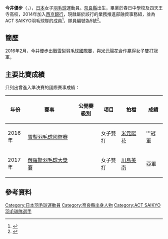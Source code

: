 {{noteTA|G1=Badminton}}
{{Infobox 羽球選手
| playername              = {{lang|ja|<small>いまい ゆうほ</small><br/>今井 優歩}}<br/><small>({{lang|en|Imai Yūho}})</small>
| image                   = 
| size                    = 
| caption                 = 
| birth_name              = 
| date_of_birth           = {{birth_date_and_age|1995|6|29}}
| place_of_birth          = {{JPN}}[[奈良縣|奈良縣]]
| height                  = {{height|m=1.64}}<ref name="sj-league">{{ja}}{{cite web|title=選手紹介・日本リーグ女子 ACT SAIKYO|url=http://www.sj-league.jp/badminton/wp-content/themes/sjleague/pdf/act.pdf|publisher=Badminton Spirit|deadurl=yes|archiveurl=https://web.archive.org/web/20170308223317/http://www.sj-league.jp/badminton/wp-content/themes/sjleague/pdf/act.pdf|archivedate=2017-03-08|accessdate=2017-03-08}}</ref>
| weight                  = {{weight|kg=59}}<ref name="sj-league""/>
| event                   = 女子雙打、混合雙打
| country                 = {{JPN}}
| years_started           = 
| handedness              = 右手<ref name="sj-league""/>
| coach                   = 
| highest_ranking         = 第303位（女雙-[[米元陽花|米元陽花]]）
| date_of_highest_ranking = 2016年9月29日<ref name="highest-ranking">{{en}}[http://bwfcontent.tournamentsoftware.com/ranking/player.aspx?id=12961&player=2139519 BWF World Ranking - Ranking of Yuho IMAI (93516)]</ref>
| current_ranking         = 第335位（女雙-[[米元陽花|米元陽花]]）
| date_of_current_ranking = 2017年3月2日<ref>{{en}}[http://bwfcontent.tournamentsoftware.com/ranking/category.aspx?id=12961&category=475 BWF World Ranking - BWF世界排名榜 (3/2/2017) - Women's doubles] {{Wayback|url=http://bwfcontent.tournamentsoftware.com/ranking/category.aspx?id=12961&category=475 |date=20181001135814 }}</ref>
| played                  = 5勝–0負（女雙）
| titles                  = 
| bwf_profile             = F2E1A20C-8341-4DA7-BC18-98F779E49BC8
| bwf_id                  = 93516
| updated                 = 2017年3月8日
}}
{{MedalTableTop}}
{{MedalSport | 女子[[羽毛球|羽毛球]]}}
{{MedalCountry | {{JPN}}}}
{{MedalBottom}}
'''今井優步'''（{{jpn|j=今井 優歩|kn=いまい ゆうほ|rm=Imai Yūho}}，{{bd|1995年|6月29日||}}），[[日本|日本]]女子[[羽毛球|羽毛球]]運動員。[[奈良縣|奈良縣]]出生，畢業於春日中學校及四天王寺高校，2014年加入[[西京銀行|西京銀行]]，現隸屬於該行的業務推進部融資事務組，並為ACT SAIKYO羽毛球隊的成員<ref name="ACT SAIKYO">{{ja}}{{cite web|title=ACT SAIKYO バドミントンチーム メンバー紹介|url=http://act-saikyo.com/b_member.html|publisher=ACT SAIKYO|accessdate=2017-03-08|archive-date=2016-10-13|archive-url=https://web.archive.org/web/20161013010307/http://act-saikyo.com/b_member.html|dead-url=yes}}</ref>，隊員編號為5號<ref>{{ja}}{{cite web|title=ACT SAIKYO バドミントンチーム 選手紹介 今井 優歩|url=https://actsaikyo-badminton.jp/player/imai.html|publisher=ACT SAIKYO|accessdate=2018-05-02|archive-date=2018-05-02|archive-url=https://web.archive.org/web/20180502140721/https://actsaikyo-badminton.jp/player/imai.html|dead-url=no}}</ref>。

== 簡歷 ==
2016年2月，今井優步出戰[[2016年雪梨羽毛球國際賽|雪梨羽毛球國際賽]]，與[[米元陽花|米元陽花]]合作贏得女子雙打冠軍。

==主要比賽成績==
只列出曾進入準決賽的國際賽事成績：
{| class=wikitable style="text-align:center; font-size:small;" 
!width="50"|年份
!width="180"|賽事
!width="80"|公開賽級別
!width="60"|項目
!width="80"|拍檔
!width="50"|成績
|-
!rowspan="1"|2016年
|[[2016年雪梨羽毛球國際賽|雪梨羽毛球國際賽]]
|{{BWFIS}}
|女子雙打
|[[米元陽花|米元陽花]]
|bgcolor="gold"|'''冠軍
|-
!rowspan="1"|2017年
|[[2017年俄羅斯羽毛球大獎賽|俄羅斯羽毛球大獎賽]]
|{{BWFGP}}
|女子雙打
|[[川島美南|川島美南]]
|bgcolor="silver"|亞軍
|}
{{BWF賽事級別索引}}

== 參考資料 ==
{{reflist}}

{{DEFAULTSORT:Imai Yuho}}
[[Category:日本羽毛球運動員|Category:日本羽毛球運動員]]
[[Category:奈良縣出身人物|Category:奈良縣出身人物]]
[[Category:ACT_SAIKYO羽毛球隊選手|Category:ACT SAIKYO羽毛球隊選手]]